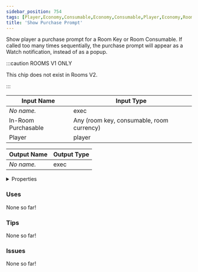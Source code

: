 ```yaml
---
sidebar_position: 754
tags: [Player,Economy,Consumable,Economy,Consumable,Player,Economy,Room Key,Economy,RoomKey]
title: 'Show Purchase Prompt'
---
```


Show player a purchase prompt for a Room Key or Room Consumable. If called too many times sequentially, the purchase prompt will appear as a Watch notification, instead of as a popup.

:::caution ROOMS V1 ONLY
    
This chip does not exist in Rooms V2.

:::


<DocusaurusSvg />

| Input Name | Input Type |
|-----------|-----------|
| *No name.* | exec |
| In-Room Purchasable | Any (room key, consumable, room currency) |
| Player | player |

| Output Name | Output Type |
|-----------|-----------|
| *No name.* | exec |


<details>
  <summary>Properties</summary>
  <div>
    <div>
    <table>
      <thead>
        <tr>
          <th>Is beta required?</th>
          <th>No</th>
        </tr>
        <tr>
          <th>Is this chip a trolling risk?</th>
          <th>No</th>
        </tr>
        <tr>
          <th>Is this chip a role assignment risk?</th>
          <th>No</th>
        </tr>
        <tr>
          <th>Chip UUID</th>
          <th>7a8d9550-41fa-42a3-8d52-0fc7e6ac3213</th>
        </tr>
        <tr>
          <th>Room availability</th>
          <th>Rooms V1 only</th>
        </tr>
      </thead>
    </table>
    </div>
  </div>
</details>

### Uses

None so far!

### Tips

None so far!

### Issues

None so far!